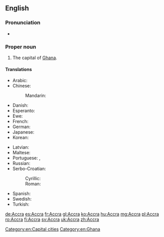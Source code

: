 {{also|accra}}
==English==

{{wikipedia}}

===Pronunciation===
* {{a|US}} {{IPA|/ə.ˈkɹɑ/|/ˈæk.ɹə/}}

===Proper noun===
{{en-proper noun}}

# The capital of [[Ghana]].

====Translations====
{{trans-top|capital of Ghana}}
* Arabic: {{t|ar|أكرا|f|tr=ʾákrā}}
* Chinese:
*: Mandarin: {{t+|cmn|阿克拉|tr=Ākèlā|sc=Hani}}
* Danish: {{t|da|Accra}}
* Esperanto: {{t|eo|Akrao}}
* Ewe: {{t|ee|Gɛ̃}}
* French: {{t+|fr|Accra}}
* German: {{t+|de|Accra|n}}
* Japanese: {{t|ja|アクラ|tr=Akura}}
* Korean: {{t|ko|아크라|tr=Akeura|sc=Hang}}
{{trans-mid}}
* Latvian: {{t|lv|Akra}}
* Maltese: {{t|mt|Akkra}}
* Portuguese: {{t+|pt|Acra|f}}, {{t|pt|Accra|f}}
* Russian: {{t+|ru|Аккра|f|tr=Ákkra}}
* Serbo-Croatian:
*: Cyrillic: {{t|sh|Акра|f}}
*: Roman: {{t|sh|Akra|f}}
* Spanish: {{t+|es|Accra|f}}
* Swedish: {{t+|sv|Accra}}
* Turkish: {{t|tr|Akra}}
{{trans-bottom}}

[[Category:en:Capital cities]]
[[Category:en:Ghana]]

[[de:Accra]]
[[es:Accra]]
[[fr:Accra]]
[[gl:Accra]]
[[ko:Accra]]
[[hu:Accra]]
[[mg:Accra]]
[[pl:Accra]]
[[ro:Accra]]
[[fi:Accra]]
[[sv:Accra]]
[[uk:Accra]]
[[zh:Accra]]